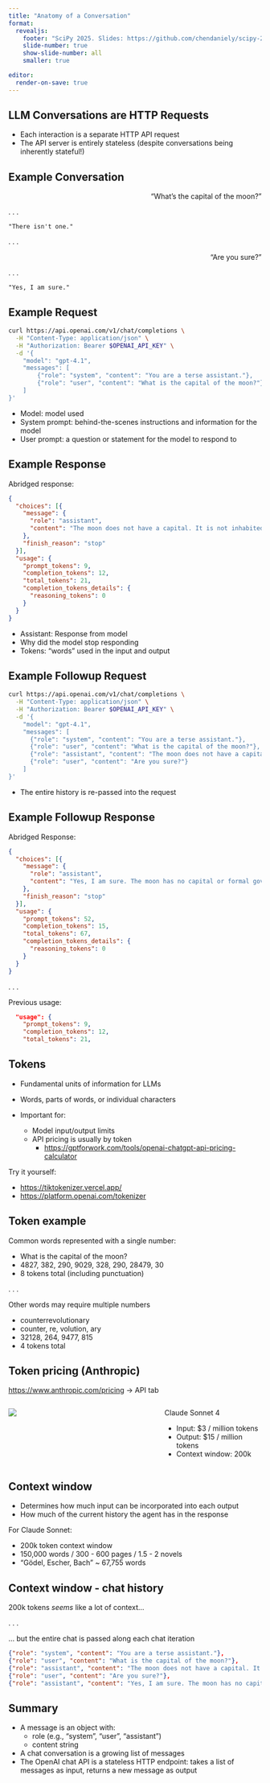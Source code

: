 ```yaml
---
title: "Anatomy of a Conversation"
format:
  revealjs:
    footer: "SciPy 2025. Slides: https://github.com/chendaniely/scipy-2025-shiny"
    slide-number: true
    show-slide-number: all
    smaller: true

editor:
  render-on-save: true
---
```


## LLM Conversations are HTTP Requests

::: {.incremental}
- Each interaction is a separate HTTP API request
- The API server is entirely stateless (despite conversations being inherently stateful!)
:::

## Example Conversation

::: {style="text-align: right;"}
"What's the capital of the moon?"
:::

. . .

`"There isn't one."`

. . .

::: {style="text-align: right;"}
"Are you sure?"
:::

. . .

`"Yes, I am sure."`

## Example Request

```.bash
curl https://api.openai.com/v1/chat/completions \
  -H "Content-Type: application/json" \
  -H "Authorization: Bearer $OPENAI_API_KEY" \
  -d '{
    "model": "gpt-4.1",
    "messages": [
        {"role": "system", "content": "You are a terse assistant."},
        {"role": "user", "content": "What is the capital of the moon?"}
    ]
}'
```
- Model: model used
- System prompt: behind-the-scenes instructions and information for the model
- User prompt: a question or statement for the model to respond to

## Example Response

Abridged response:

```.json
{
  "choices": [{
    "message": {
      "role": "assistant",
      "content": "The moon does not have a capital. It is not inhabited or governed.",
    },
    "finish_reason": "stop"
  }],
  "usage": {
    "prompt_tokens": 9,
    "completion_tokens": 12,
    "total_tokens": 21,
    "completion_tokens_details": {
      "reasoning_tokens": 0
    }
  }
}
```

- Assistant: Response from model
- Why did the model stop responding
- Tokens: "words" used in the input and output

## Example Followup Request

```.bash
curl https://api.openai.com/v1/chat/completions \
  -H "Content-Type: application/json" \
  -H "Authorization: Bearer $OPENAI_API_KEY" \
  -d '{
    "model": "gpt-4.1",
    "messages": [
      {"role": "system", "content": "You are a terse assistant."},
      {"role": "user", "content": "What is the capital of the moon?"},
      {"role": "assistant", "content": "The moon does not have a capital. It is not inhabited or governed."},
      {"role": "user", "content": "Are you sure?"}
    ]
}'
```

- The entire history is re-passed into the request

## Example Followup Response

Abridged Response:

```.json
{
  "choices": [{
    "message": {
      "role": "assistant",
      "content": "Yes, I am sure. The moon has no capital or formal governance."
    },
    "finish_reason": "stop"
  }],
  "usage": {
    "prompt_tokens": 52,
    "completion_tokens": 15,
    "total_tokens": 67,
    "completion_tokens_details": {
      "reasoning_tokens": 0
    }
  }
}
```

. . .

Previous usage:

```.json
  "usage": {
    "prompt_tokens": 9,
    "completion_tokens": 12,
    "total_tokens": 21,
```


## Tokens

- Fundamental units of information for LLMs
- Words, parts of words, or individual characters

- Important for:
  - Model input/output limits
  - API pricing is usually by token
    - <https://gptforwork.com/tools/openai-chatgpt-api-pricing-calculator>


Try it yourself:

- <https://tiktokenizer.vercel.app/>
- <https://platform.openai.com/tokenizer>

## Token example

Common words represented with a single number:

:::{.incremental}
- What is the capital of the moon?
- 4827, 382, 290, 9029, 328, 290, 28479, 30
- 8 tokens total (including punctuation)
:::

. . .

Other words may require multiple numbers

:::{.incremental}
- counterrevolutionary
- counter, re, volution, ary
- 32128, 264, 9477, 815
- 4 tokens total
:::

## Token pricing (Anthropic)

<https://www.anthropic.com/pricing> -> API tab

::: {.columns}
::: {.column width="60%"}
![](/img/anthropic-pricing.png)
:::
::: {.column width="40%"}
Claude Sonnet 4

- Input: $3 / million tokens
- Output: $15 / million tokens
- Context window: 200k
:::
:::

## Context window

- Determines how much input can be incorporated into each output
- How much of the current history the agent has in the response

For Claude Sonnet:

- 200k token context window
- 150,000 words / 300 - 600 pages / 1.5 - 2 novels
- "Gödel, Escher, Bach" ~ 67,755 words

## Context window - chat history

200k tokens *seems* like a lot of context...

. . .

... but the entire chat is passed along each chat iteration

```json
{"role": "system", "content": "You are a terse assistant."},
{"role": "user", "content": "What is the capital of the moon?"},
{"role": "assistant", "content": "The moon does not have a capital. It is not inhabited or governed."},
{"role": "user", "content": "Are you sure?"},
{"role": "assistant", "content": "Yes, I am sure. The moon has no capital or formal governance."}
```

## Summary

- A message is an object with:
  - role (e.g., “system”, “user”, “assistant”)
  - content string
- A chat conversation is a growing list of messages
- The OpenAI chat API is a stateless HTTP endpoint: takes a list of messages as input, returns a new message as output
